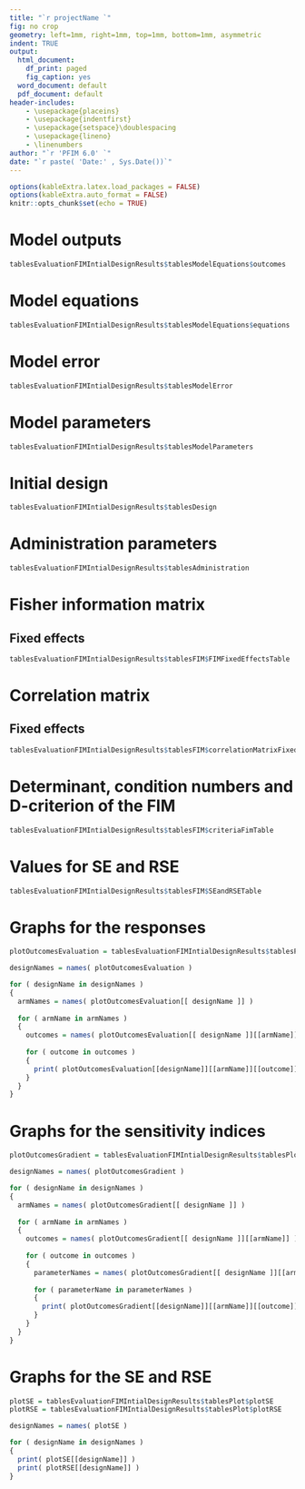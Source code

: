 ---
title: "`r projectName `"
fig: no crop
geometry: left=1mm, right=1mm, top=1mm, bottom=1mm, asymmetric
indent: TRUE
output:
  html_document:
    df_print: paged
    fig_caption: yes
  word_document: default
  pdf_document: default
header-includes: 
    - \usepackage{placeins}
    - \usepackage{indentfirst}
    - \usepackage{setspace}\doublespacing
    - \usepackage{lineno}
    - \linenumbers
author: "`r 'PFIM 6.0' `"
date: "`r paste( 'Date:' , Sys.Date())`"
---

```{r setup, include=FALSE}
options(kableExtra.latex.load_packages = FALSE)
options(kableExtra.auto_format = FALSE)
knitr::opts_chunk$set(echo = TRUE)
```

# Model outputs 

```{r modelOutputs, echo = FALSE, comment='', fig.height = 5, fig.width = 10, fig.align = "center"} 
tablesEvaluationFIMIntialDesignResults$tablesModelEquations$outcomes
```

# Model equations

```{r modelEquations, echo = FALSE, comment='', fig.height = 5, fig.width = 10, fig.align = "center"} 
tablesEvaluationFIMIntialDesignResults$tablesModelEquations$equations
```

# Model error

```{r modelError, echo = FALSE, comment='', fig.height = 5, fig.width = 10, fig.align = "center"} 
tablesEvaluationFIMIntialDesignResults$tablesModelError
```

# Model parameters

```{r modelParameters, echo = FALSE, comment='', fig.height = 5, fig.width = 10, fig.align = "center"} 
tablesEvaluationFIMIntialDesignResults$tablesModelParameters
```

# Initial design 

```{r initialDesignParameters, echo = FALSE, comment='', fig.height = 5, fig.width = 10, fig.align = "center"} 
tablesEvaluationFIMIntialDesignResults$tablesDesign
```

# Administration parameters

```{r administrationParameters, echo = FALSE, comment='', fig.height = 5, fig.width = 10, fig.align = "center"} 
tablesEvaluationFIMIntialDesignResults$tablesAdministration
```

# Fisher information matrix

## Fixed effects

```{r FIMFixedEffectsTable, echo = FALSE, comment='', fig.height = 5, fig.width = 10, fig.align = "center"} 
tablesEvaluationFIMIntialDesignResults$tablesFIM$FIMFixedEffectsTable 
```

# Correlation matrix

## Fixed effects

```{r correlationMatrixFixedEffectsTable, echo = FALSE, comment='', fig.height = 5, fig.width = 10, fig.align = "center"} 
tablesEvaluationFIMIntialDesignResults$tablesFIM$correlationMatrixFixedEffectsTable 
```

# Determinant, condition numbers and D-criterion of the FIM

```{r criteriaFimTable, echo = FALSE, comment='', fig.height = 5, fig.width = 10, fig.align = "center"} 
tablesEvaluationFIMIntialDesignResults$tablesFIM$criteriaFimTable 
```

# Values for SE and RSE

```{r SEandRSETable, echo = FALSE, comment='', fig.height = 5, fig.width = 10, fig.align = "center"} 
tablesEvaluationFIMIntialDesignResults$tablesFIM$SEandRSETable 
```

# Graphs for the responses

```{r plotOutcomesEvaluation, echo = FALSE, comment='', fig.height = 5, fig.width = 10, fig.align = "center"}

plotOutcomesEvaluation = tablesEvaluationFIMIntialDesignResults$tablesPlot$plotOutcomesEvaluation

designNames = names( plotOutcomesEvaluation )

for ( designName in designNames )
{
  armNames = names( plotOutcomesEvaluation[[ designName ]] )
  
  for ( armName in armNames )
  { 
    outcomes = names( plotOutcomesEvaluation[[ designName ]][[armName]] )
    
    for ( outcome in outcomes )
    {
      print( plotOutcomesEvaluation[[designName]][[armName]][[outcome]] )
    }
  }
}
```

# Graphs for the sensitivity indices

```{r plotOutcomesGradient, echo = FALSE, comment='', fig.height = 5, fig.width = 10, fig.align = "center"} 
plotOutcomesGradient = tablesEvaluationFIMIntialDesignResults$tablesPlot$plotOutcomesGradient

designNames = names( plotOutcomesGradient )

for ( designName in designNames )
{
  armNames = names( plotOutcomesGradient[[ designName ]] )
  
  for ( armName in armNames )
  { 
    outcomes = names( plotOutcomesGradient[[ designName ]][[armName]] )
    
    for ( outcome in outcomes )
    {
      parameterNames = names( plotOutcomesGradient[[ designName ]][[armName]][[outcome]] )
      
      for ( parameterName in parameterNames )
      {
        print( plotOutcomesGradient[[designName]][[armName]][[outcome]][[parameterName]] )
      }
    }
  }
}

```

# Graphs for the SE and RSE

```{r plotSEandRSE, echo = FALSE, comment='', fig.height = 5, fig.width = 10, fig.align = "center"} 

plotSE = tablesEvaluationFIMIntialDesignResults$tablesPlot$plotSE
plotRSE = tablesEvaluationFIMIntialDesignResults$tablesPlot$plotRSE

designNames = names( plotSE )

for ( designName in designNames )
{
  print( plotSE[[designName]] )
  print( plotRSE[[designName]] )
}
```
